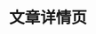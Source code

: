 ---
title: '文章详情页'
openapi: '/api-reference/news/articles/zh/openapi.yaml GET /news/v1/articles/info/{id}'
---